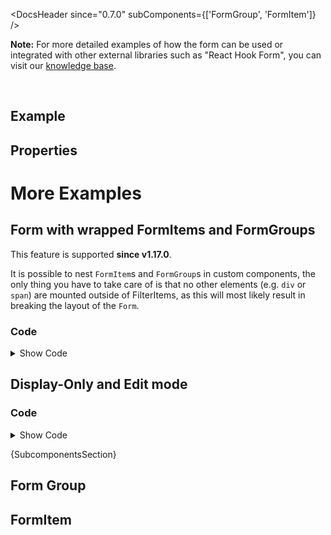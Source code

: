
<Meta of={ComponentStories} />

<DocsHeader since="0.7.0" subComponents={['FormGroup', 'FormItem']} />

**Note:** For more detailed examples of how the form can be used or integrated with other external libraries such as "React Hook Form", you can visit our [knowledge base](https://sap.github.io/ui5-webcomponents-react/?path=/docs/knowledge-base-form-handling--docs).

<br />

## Example

<Canvas of={ComponentStories.Default} />

## Properties

<ControlsWithNote of={ComponentStories.Default} />

# More Examples

## Form with wrapped FormItems and FormGroups

This feature is supported **since v1.17.0**.

It is possible to nest `FormItem`s and `FormGroup`s in custom components, the only thing you have to take care of is that no other elements (e.g. `div` or `span`) are mounted outside of FilterItems, as this will most likely result in breaking the layout of the `Form`.

<Canvas of={ComponentStories.FormWithCustomComponents} sourceState="none" />

### Code

<details>

<summary>Show Code</summary>

```jsx
const CustomComponent = ({ children }) => {
  return <>{children}</>;
};

const CustomComponent2 = () => {
  return (
    <CustomComponent>
      <FormGroup titleText="Group 1 inside custom component2">
        <CustomComponent>
          <FormItem label="FormItem 1 within group">
            <Input />
          </FormItem>
          <FormItem label="FormItem 2 within group">
            <Input />
          </FormItem>
        </CustomComponent>
      </FormGroup>
      <FormGroup titleText="Group 2 inside custom component2">
        <FormItem label="FormItem 1 within group">
          <Input />
        </FormItem>
        <FormItem label="FormItem 2 within group">
          <Input />
        </FormItem>
      </FormGroup>
    </CustomComponent>
  );
};

const FormComponent = (props) => {
  return (
    <Form {...props}>
      <FormItem label="Standalone FormItem">
        <Input />
      </FormItem>
      <FormGroup titleText="Standalone FormGroup">
        <FormItem label="Standalone FormItem within group">
          <Input />
        </FormItem>
        <FormItem label="Standalone FormItem within group">
          <Input />
        </FormItem>
      </FormGroup>
      <FormItem label="Standalone FormItem">
        <Input />
      </FormItem>
      <CustomComponent>
        <FormItem label="FormItem within custom component">
          <Input />
        </FormItem>
      </CustomComponent>
      <FormGroup titleText="Standalone FormGroup with custom component">
        <CustomComponent>
          <FormItem label="FormItem 1 within custom component">
            <Input />
          </FormItem>
          <FormItem label="FormItem 2 within custom component">
            <Input />
          </FormItem>
        </CustomComponent>
      </FormGroup>
      <CustomComponent>
        <FormGroup titleText="FormGroup within custom component">
          <FormItem label="FormItem 1 within group">
            <Input />
          </FormItem>
          <FormItem label="FormItem 2 within group">
            <Input />
          </FormItem>
        </FormGroup>
      </CustomComponent>
      <CustomComponent>
        <FormGroup titleText="Group 1 inside custom component">
          <CustomComponent>
            <FormItem label="FormItem 1 within group">
              <Input />
            </FormItem>
            <FormItem label="FormItem 2 within group">
              <Input />
            </FormItem>
          </CustomComponent>
        </FormGroup>
        <FormGroup titleText="Group 2 inside custom component">
          <FormItem label="FormItem 1 within group">
            <Input />
          </FormItem>
          <FormItem label="FormItem 2 within group">
            <Input />
          </FormItem>
        </FormGroup>
      </CustomComponent>
      <CustomComponent2 />
    </Form>
  );
};
```

</details>

## Display-Only and Edit mode

<Canvas of={ComponentStories.DisplayEditMode} sourceState="none" />

### Code

<details>

<summary>Show Code</summary>

```jsx
const StandardField = ({ editMode, value, inputType = InputType.None, onInput, ...rest }) => {
  if (editMode) {
    return <Input value={value} style={{ width: '100%' }} type={inputType} onInput={onInput} {...rest} />;
  }
  if (inputType === InputType.URL || inputType === InputType.Email) {
    return (
      <Link href={inputType === InputType.Email ? `mailto:${value}` : value} target="_blank" {...rest}>
        {value}
      </Link>
    );
  }
  return <Text {...rest}>{value}</Text>;
};

const reducer = (state, { field, value }) => {
  return { ...state, [field]: value };
};

const FormComponent = (props) => {
  const [editMode, toggleEditMode] = useReducer((prev) => !prev, false, undefined);
  const [formState, dispatch] = useReducer(
    reducer,
    {
      name: 'Red Point Stores',
      street: 'Main St 1618',
      zip: 31415,
      city: 'Maintown',
      country: 'Germany',
      web: 'https://www.sap.com',
      mail: 'john.smith@sap.com',
      twitter: '@sap',
      phone: '+49 1234 56789'
    },
    undefined
  );
  const { zip, city, name, street, country, web, mail, twitter, phone } = formState;

  const handleInput = (e) => {
    dispatch({ field: Object.keys(e.target.dataset)[0], value: e.target.value });
  };

  return (
    <>
      <Button onClick={toggleEditMode}>Toggle {editMode ? 'Display-Only Mode' : 'Edit Mode'}</Button>
      <Form
        {...props}
        onSubmit={(e) => {
          e.preventDefault();
        }}
      >
        <FormGroup titleText="Address">
          <FormItem label="Name">
            <StandardField editMode={editMode} value={name} onInput={handleInput} data-name />
          </FormItem>
          <FormItem label="Street">
            <StandardField editMode={editMode} value={street} onInput={handleInput} data-street />
          </FormItem>
          <FormItem label="ZIP Code / City">
            {editMode ? (
              <>
                <Input value={zip} type={InputType.Number} style={{ width: '30%' }} onInput={handleInput} data-zip />
                <Input value={city} style={{ width: '70%' }} onInput={handleInput} data-city />
              </>
            ) : (
              <Text>{`${zip} ${city}`}</Text>
            )}
          </FormItem>
          <FormItem label="Country">
            <StandardField editMode={editMode} value={country} onInput={handleInput} data-country />
          </FormItem>
          <FormItem label="Web">
            <StandardField editMode={editMode} value={web} inputType={InputType.URL} onInput={handleInput} data-web />
          </FormItem>
        </FormGroup>
        <FormGroup titleText="Contact">
          <FormItem label="Email">
            <StandardField
              editMode={editMode}
              value={mail}
              inputType={InputType.Email}
              onInput={handleInput}
              data-email
            />
          </FormItem>
          <FormItem label="Twitter">
            <StandardField editMode={editMode} value={twitter} onInput={handleInput} data-twitter />
          </FormItem>
          <FormItem label="Phone">
            <StandardField
              editMode={editMode}
              value={phone}
              inputType={InputType.Tel}
              onInput={handleInput}
              data-phone
            />
          </FormItem>
        </FormGroup>
      </Form>
    </>
  );
};
```

</details>

<Markdown>{SubcomponentsSection}</Markdown>

## Form Group

<Description of={FormGroup} />

<ArgTypes of={FormGroup} />

## FormItem

<Description of={FormItem} />

<ArgTypes of={FormItem} />

<Footer />
